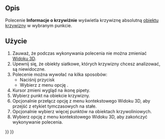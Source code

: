 <languages/>

{{Docnav/pl
|[[Mesh_EvaluateFacet/pl|Informacje o powierzchni]]
|[[Mesh_EvaluateSolid/pl|Oceń bryłę]]
|[[Mesh_Workbench/pl|środowisko pracy Siatka]]
|IconL=Mesh_EvaluateFacet.svg
|IconR=Mesh_EvaluateSolid.svg
|IconC=Workbench_Mesh.svg
}}

{{GuiCommand/pl
|Name=Mesh_CurvatureInfo
|Name/pl=Mesh: Informacje o krzywiźnie
|MenuLocation=Meshes → Analizuj → Informacja o krzywiźnie
|Workbenches=[[Mesh_Workbench/pl|Mesh]]
|SeeAlso=[[Mesh_VertexCurvature/pl|Mesh: VertexCurvature]]
}}

<span id="Description"></span>
==Opis==

Polecenie '''Informacje o krzywiźnie''' wyświetla krzywiznę absolutną [[Mesh_VertexCurvature/pl|obiektu krzywizny]] w wybranym punkcie.

<span id="Usage"></span>
==Użycie==

# Zauważ, że podczas wykonywania polecenia nie można zmieniać [[3D_view/pl|Widoku 3D]].
# Upewnij się, że obiekty siatkowe, których krzywizny chcesz analizować, są niewidoczne.
# Polecenie można wywołać na kilka sposobów:
#* Naciśnij przycisk {{Button|[[Image:Mesh_CurvatureInfo.svg|16px]] '''Informacje na temat krzywizny'''}}
#* Wybierz z menu opcję {{MenuCommand|Siatki → Analizuj → [[Image:Mesh_CurvatureInfo.svg|16px]] Informacje o krzywiznach}}.
# Kursor zmieni wygląd na ikonę pipety.
# Wybierz punkt na obiekcie krzywizny.
# Opcjonalnie przełącz opcję {{MenuCommand|Adnotacja}} z menu kontekstowego Widoku 3D, aby przejść z etykiet tymczasowych na stałe.
# Opcjonalnie wybierz więcej punktów na obiektach krzywoliniowych.
# Wybierz opcję {{MenuCommand|Opuść tryb informacyjny}} z menu kontekstowego Widoku 3D, aby zakończyć wykonywanie polecenia.


{{Docnav/pl
|[[Mesh_EvaluateFacet/pl|Informacje o powierzchni]]
|[[Mesh_EvaluateSolid/pl|Oceń bryłę]]
|[[Mesh_Workbench/pl|środowisko pracy Siatka]]
|IconL=Mesh_EvaluateFacet.svg
|IconR=Mesh_EvaluateSolid.svg
|IconC=Workbench_Mesh.svg
}}

{{Mesh Tools navi{{#translation:}}}}
{{Userdocnavi{{#translation:}}}}
{{clear}}